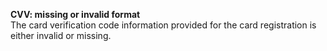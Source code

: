   
<Card title="105204" href="/errors/codes/105204">  

 **CVV: missing or invalid format**  
 The card verification code information provided for the card registration is either invalid or missing.  

</Card>